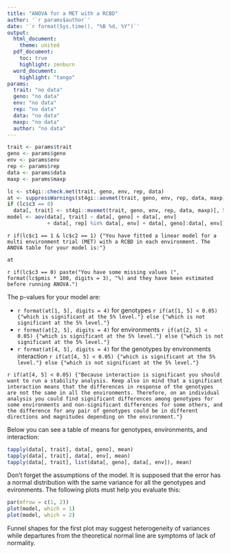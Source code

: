 ```yaml
---
title: "ANOVA for a MET with a RCBD"
author: '`r params$author`'
date: '`r format(Sys.time(), "%B %d, %Y")`'
output: 
  html_document:
    theme: united
  pdf_document:
    toc: true
    highlight: zenburn
  word_document:
    highlight: "tango"
params: 
  trait: "no data"
  geno: "no data"
  env: "no data"
  rep: "no data"
  data: "no data"
  maxp: "no data"
  author: "no data"
---
```


```r
trait <- params$trait
geno <- params$geno
env <- params$env
rep <- params$rep
data <- params$data
maxp <- params$maxp

lc <- st4gi::check.met(trait, geno, env, rep, data)
at <- suppressWarnings(st4gi::aovmet(trait, geno, env, rep, data, maxp))
if (lc$c3 == 0)
  data[, trait] <- st4gi::mvemet(trait, geno, env, rep, data, maxp)[, 5]
model <- aov(data[, trait] ~ data[, geno] + data[, env]
             + data[, rep] %in% data[, env] + data[, geno]:data[, env])
```

`r if(lc$c1 == 1 & lc$c2 == 1) {"You have fitted a linear model for a multi environment trial (MET) with a RCBD in each environment. The ANOVA table for your model is:"}`

```r
at
```

`r if(lc$c3 == 0) paste("You have some missing values (", format(lc$pmis * 100, digits = 3), "%) and they have been estimated before running ANOVA.")`

The p-values for your model are:

- `r format(at[1, 5], digits = 4)` for genotypes `r if(at[1, 5] < 0.05) {"which is significant at the 5% level."} else {"which is not significant at the 5% level."}`
- `r format(at[2, 5], digits = 4)` for environments `r if(at[2, 5] < 0.05) {"which is significant at the 5% level."} else {"which is not significant at the 5% level."}`
- `r format(at[4, 5], digits = 4)` for the genotypes by environments interaction `r if(at[4, 5] < 0.05) {"which is significant at the 5% level."} else {"which is not significant at the 5% level."}`

`r if(at[4, 5] < 0.05) {"Because interaction is significant you should want to run a stability analysis. Keep also in mind that a significant interaction means that the differences in response of the genotypes are not the same in all the environments. Therefore, on an individual analysis you could find significant differences among genotypes for some environments and non-significant differences for some others, and the difference for any pair of genotypes could be in different directions and magnitudes depending on the environment."}`

Below you can see a table of means for genotypes, environments, and interaction:

```r
tapply(data[, trait], data[, geno], mean)
tapply(data[, trait], data[, env], mean)
tapply(data[, trait], list(data[, geno], data[, env]), mean)
```

Don't forget the assumptions of the model. It is supposed that the error has a normal distribution with the same variance for all the genotypes and evironments. The following plots must help you evaluate this:

```r
par(mfrow = c(1, 2))
plot(model, which = 1)
plot(model, which = 2)
```

Funnel shapes for the first plot may suggest heterogeneity of variances while departures from the theoretical normal line are symptoms of lack of normality.
